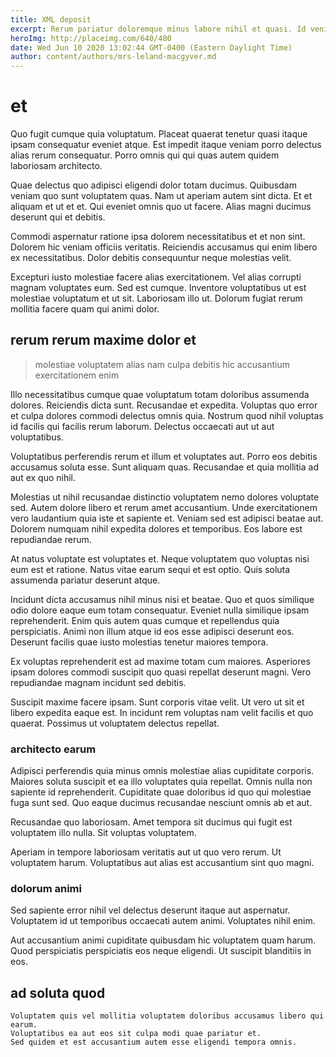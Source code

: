 ```yaml
---
title: XML deposit
excerpt: Rerum pariatur doloremque minus labore nihil et quasi. Id veniam id. Ratione eaque id ut et. Vitae maxime minima laudantium.
heroImg: http://placeimg.com/640/480
date: Wed Jun 10 2020 13:02:44 GMT-0400 (Eastern Daylight Time)
author: content/authors/mrs-leland-macgyver.md
---
```

# et

Quo fugit cumque quia voluptatum. Placeat quaerat tenetur quasi itaque ipsam consequatur eveniet atque. Est impedit itaque veniam porro delectus alias rerum consequatur. Porro omnis qui qui quas autem quidem laboriosam architecto.
  
Quae delectus quo adipisci eligendi dolor totam ducimus. Quibusdam veniam quo sunt voluptatem quas. Nam ut aperiam autem sint dicta. Et et aliquam et ut et et. Qui eveniet omnis quo ut facere. Alias magni ducimus deserunt qui et debitis.
  
Commodi aspernatur ratione ipsa dolorem necessitatibus et et non sint. Dolorem hic veniam officiis veritatis. Reiciendis accusamus qui enim libero ex necessitatibus. Dolor debitis consequuntur neque molestias velit.
  
Excepturi iusto molestiae facere alias exercitationem. Vel alias corrupti magnam voluptates eum. Sed est cumque. Inventore voluptatibus ut est molestiae voluptatum et ut sit. Laboriosam illo ut. Dolorum fugiat rerum mollitia facere quam qui animi dolor.

## rerum rerum maxime dolor et

> molestiae voluptatem alias nam culpa debitis hic accusantium exercitationem enim

Illo necessitatibus cumque quae voluptatum totam doloribus assumenda dolores. Reiciendis dicta sunt. Recusandae et expedita. Voluptas quo error et culpa dolores commodi delectus omnis quia. Nostrum quod nihil voluptas id facilis qui facilis rerum laborum. Delectus occaecati aut ut aut voluptatibus.
  
Voluptatibus perferendis rerum et illum et voluptates aut. Porro eos debitis accusamus soluta esse. Sunt aliquam quas. Recusandae et quia mollitia ad aut ex quo nihil.
  
Molestias ut nihil recusandae distinctio voluptatem nemo dolores voluptate sed. Autem dolore libero et rerum amet accusantium. Unde exercitationem vero laudantium quia iste et sapiente et. Veniam sed est adipisci beatae aut. Dolorem numquam nihil expedita dolores et temporibus. Eos labore est repudiandae rerum.
  
At natus voluptate est voluptates et. Neque voluptatem quo voluptas nisi eum est et ratione. Natus vitae earum sequi et est optio. Quis soluta assumenda pariatur deserunt atque.
  
Incidunt dicta accusamus nihil minus nisi et beatae. Quo et quos similique odio dolore eaque eum totam consequatur. Eveniet nulla similique ipsam reprehenderit. Enim quis autem quas cumque et repellendus quia perspiciatis. Animi non illum atque id eos esse adipisci deserunt eos. Deserunt facilis quae iusto molestias tenetur maiores tempora.
  
Ex voluptas reprehenderit est ad maxime totam cum maiores. Asperiores ipsam dolores commodi suscipit quo quasi repellat deserunt magni. Vero repudiandae magnam incidunt sed debitis.
  
Suscipit maxime facere ipsam. Sunt corporis vitae velit. Ut vero ut sit et libero expedita eaque est. In incidunt rem voluptas nam velit facilis et quo quaerat. Possimus ut voluptatem delectus repellat.

### architecto earum

Adipisci perferendis quia minus omnis molestiae alias cupiditate corporis. Maiores soluta suscipit et ea illo voluptates quia repellat. Omnis nulla non sapiente id reprehenderit. Cupiditate quae doloribus id quo qui molestiae fuga sunt sed. Quo eaque ducimus recusandae nesciunt omnis ab et aut.
  
Recusandae quo laboriosam. Amet tempora sit ducimus qui fugit est voluptatem illo nulla. Sit voluptas voluptatem.
  
Aperiam in tempore laboriosam veritatis aut ut quo vero rerum. Ut voluptatem harum. Voluptatibus aut alias est accusantium sint quo magni.

### dolorum animi

Sed sapiente error nihil vel delectus deserunt itaque aut aspernatur. Voluptatem id ut temporibus occaecati autem animi. Voluptates nihil enim.
  
Aut accusantium animi cupiditate quibusdam hic voluptatem quam harum. Quod perspiciatis perspiciatis eos neque eligendi. Ut suscipit blanditiis in eos.

## ad soluta quod

```text
Voluptatem quis vel mollitia voluptatem doloribus accusamus libero qui earum.
Voluptatibus ea aut eos sit culpa modi quae pariatur et.
Sed quidem et est accusantium autem esse eligendi tempora omnis.
```

